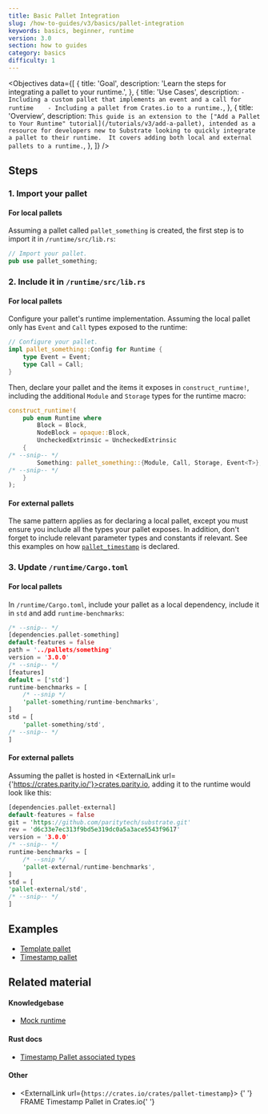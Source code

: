 ```yaml
---
title: Basic Pallet Integration
slug: /how-to-guides/v3/basics/pallet-integration
keywords: basics, beginner, runtime
version: 3.0 
section: how to guides
category: basics
difficulty: 1
---
```


<Objectives
  data={[
    {
      title: 'Goal',
      description: 'Learn the steps for integrating a pallet to your runtime.',
    },
    {
      title: 'Use Cases',
      description:
        `- Including a custom pallet that implements an event and a call for runtime   
         - Including a pallet from Crates.io to a runtime.`,
    },
    {
      title: 'Overview',
      description:
        `This guide is an extension to the ["Add a Pallet to Your Runtime" tutorial](/tutorials/v3/add-a-pallet),
        intended as a resource for developers new to Substrate looking to quickly integrate a pallet to their runtime. 
        It covers adding both local and external pallets to a runtime.`,
    },
  ]}
/>

## Steps

### 1. Import your pallet

#### For local pallets

Assuming a pallet called `pallet_something` is created, the first step is to import it in `/runtime/src/lib.rs`:

```rust
// Import your pallet.
pub use pallet_something;
```

### 2. Include it in `/runtime/src/lib.rs`

#### For local pallets

Configure your pallet's runtime implementation. Assuming the local pallet only has `Event` and `Call` types exposed to the runtime:

```rust
// Configure your pallet.
impl pallet_something::Config for Runtime {
	type Event = Event;
	type Call = Call;
}
```

Then, declare your pallet and the items it exposes in `construct_runtime!`, including the additional `Module` and `Storage`
types for the runtime macro:

```rust
construct_runtime!(
	pub enum Runtime where
		Block = Block,
		NodeBlock = opaque::Block,
		UncheckedExtrinsic = UncheckedExtrinsic
	{
/* --snip-- */
		Something: pallet_something::{Module, Call, Storage, Event<T>},
/* --snip-- */
	}
);
```

#### For external pallets

The same pattern applies as for declaring a local pallet, except you must ensure you include all the types your pallet exposes.
In addition, don't forget to include relevant parameter types and constants if relevant. See this examples on how [`pallet_timestamp`][timestamp-frame]
is declared.

### 3. Update `/runtime/Cargo.toml`

#### For local pallets

In `/runtime/Cargo.toml`, include your pallet as a local dependency, include it in `std` and add `runtime-benchmarks`:

```rust
/* --snip-- */
[dependencies.pallet-something]
default-features = false
path = '../pallets/something'
version = '3.0.0'
/* --snip-- */
[features]
default = ['std']
runtime-benchmarks = [
	/* --snip */
	'pallet-something/runtime-benchmarks',
]
std = [
	'pallet-something/std',
/* --snip-- */
]
```

#### For external pallets

Assuming the pallet is hosted in <ExternalLink url={'https://crates.parity.io/'}>crates.parity.io</ExternalLink>, adding it to the runtime would look like this:

```rust
[dependencies.pallet-external]
default-features = false
git = 'https://github.com/paritytech/substrate.git'
rev = 'd6c33e7ec313f9bd5e319dc0a5a3ace5543f9617'
version = '3.0.0'
/* --snip-- */
runtime-benchmarks = [
	/* --snip */
	'pallet-external/runtime-benchmarks',
]
std = [
'pallet-external/std',
/* --snip-- */
]
```

## Examples

- [Template pallet][template-frame]
- [Timestamp pallet][timestamp-frame]

## Related material

#### Knowledgebase

- [Mock runtime][mock-runtime]

#### Rust docs

- [Timestamp Pallet associated types][timestamp-rustdocs]

#### Other

- <ExternalLink url={`https://crates.io/crates/pallet-timestamp`}>
    {' '}
    FRAME Timestamp Pallet in Crates.io{' '}
  </ExternalLink>

[mock-runtime]: https://substrate.dev/docs/en/knowledgebase/runtime/tests#mock-runtime-environment
[timestamp-frame]: https://github.com/paritytech/substrate/blob/master/bin/node/runtime/src/lib.rs#L413-L422
[timestamp-rustdocs]: /rustdocs/latest/pallet_timestamp/pallet/trait.Config.html#associated-types
[template-frame]: https://github.com/substrate-developer-hub/substrate-node-template/blob/master/pallets/template/src/lib.rs#L1-L107
